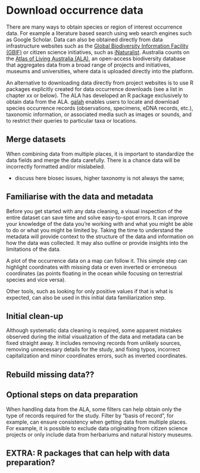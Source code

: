 # Download occurrence data {#sec-download-data}

There are many ways to obtain species or region of interest occurrence data. For example a literature based search using web search engines such as Google Scholar. Data can also be obtained directly from data infrastructure websites such as the [Global Biodiversity Information Facility (GBIF)](https://www.gbif.org/) or citizen science initiatives, such as [iNaturalist](https://www.inaturalist.org/). Australia counts on the [Atlas of Living Australia (ALA)](www.ala.org.au), an open-access biodiversity database that aggregates data from a broad range of projects and initiatives, museums and universities, where data is uploaded directly into the platform.

An alternative to downloading data directly from project websites is to use R packages explicitly created for data occurrence downloads (see a list in chapter xx or below). The ALA has developed an R package exclusively to obtain data from the ALA. [galah](https://galah.ala.org.au/) enables users to locate and download species occurrence records (observations, specimens, eDNA records, etc.), taxonomic information, or associated media such as images or sounds, and to restrict their queries to particular taxa or locations.

## Merge datasets

When combining data from multiple places, it is important to standardize the data fields and merge the data carefully. There is a chance data will be incorrectly formatted and/or mislabeled.

-   discuss here biosec issues, higher taxonomy is not always the same;

## Familiarise with the data and metadata

Before you get started with any data cleaning, a visual inspection of the entire dataset can save time and solve easy-to-spot errors. It can improve your knowledge of the data you're working with and what you might be able to do or what you might be limited by. Taking the time to understand the metadata will provide context to the structure of the data and information on how the data was collected. It may also outline or provide insights into the limitations of the data.

A plot of the occurrence data on a map can follow it. This simple step can highlight coordinates with missing data or even inverted or erroneous coordinates (as points floating in the ocean while focusing on terrestrial species and vice versa).

Other tools, such as looking for only positive values if that is what is expected, can also be used in this initial data familiarization step.

## Initial clean-up

Although systematic data cleaning is required, some apparent mistakes observed during the initial visualization of the data and metadata can be fixed straight away. It includes removing records from unlikely sources, removing unnecessary details for the study, and fixing typos, incorrect capitalization and minor coordinates errors, such as inverted coordinates.

## Rebuild missing data??

## Optional steps on data preparation

When handling data from the ALA, some filters can help obtain only the type of records required for the study. Filter by "basis of record", for example, can ensure consistency when getting data from multiple places. For example, it is possible to exclude data originating from citizen science projects or only include data from herbariums and natural history museums.

## EXTRA: R packages that can help with data preparation?
